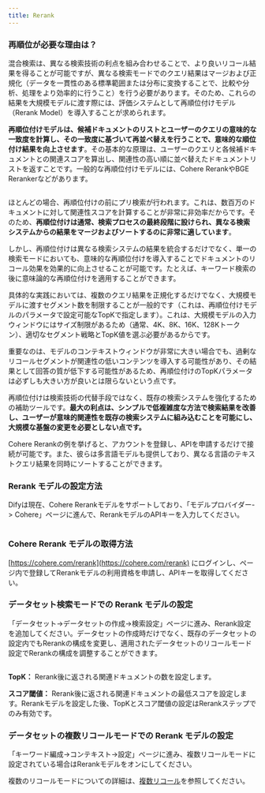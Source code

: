 ```yaml
---
title: Rerank
---
```



### 再順位が必要な理由は？

混合検索は、異なる検索技術の利点を組み合わせることで、より良いリコール結果を得ることが可能ですが、異なる検索モードでのクエリ結果はマージおよび正規化（データを一貫性のある標準範囲または分布に変換することで、比較や分析、処理をより効率的に行うこと）を行う必要があります。そのため、これらの結果を大規模モデルに渡す際には、評価システムとして再順位付けモデル（Rerank Model）を導入することが求められます。

**再順位付けモデルは、候補ドキュメントのリストとユーザーのクエリの意味的な一致度を計算し、その一致度に基づいて再並べ替えを行うことで、意味的な順位付け結果を向上させます**。その基本的な原理は、ユーザーのクエリと各候補ドキュメントとの関連スコアを算出し、関連性の高い順に並べ替えたドキュメントリストを返すことです。一般的な再順位付けモデルには、Cohere RerankやBGE Rerankerなどがあります。

<img
src="https://assets-docs.dify.ai/dify-enterprise-mintlify/jp/learn-more/extended-reading/retrieval-augment/292a7f8e50b9b6be6ababd6b84ac322f.png"
className="mx-auto"
alt=""
/>

ほとんどの場合、再順位付けの前にプリ検索が行われます。これは、数百万のドキュメントに対して関連性スコアを計算することが非常に非効率だからです。そのため、**再順位付けは通常、検索プロセスの最終段階に設けられ、異なる検索システムからの結果をマージおよびソートするのに非常に適しています**。

しかし、再順位付けは異なる検索システムの結果を統合するだけでなく、単一の検索モードにおいても、意味的な再順位付けを導入することでドキュメントのリコール効果を効果的に向上させることが可能です。たとえば、キーワード検索の後に意味論的な再順位付けを適用することができます。

具体的な実践においては、複数のクエリ結果を正規化するだけでなく、大規模モデルに渡すセグメント数を制限することが一般的です（これは、再順位付けモデルのパラメータで設定可能なTopKで指定します）。これは、大規模モデルの入力ウィンドウにはサイズ制限があるため（通常、4K、8K、16K、128Kトークン）、適切なセグメント戦略とTopK値を選ぶ必要があるからです。

重要なのは、モデルのコンテキストウィンドウが非常に大きい場合でも、過剰なリコールセグメントが関連性の低いコンテンツを導入する可能性があり、その結果として回答の質が低下する可能性があるため、再順位付けのTopKパラメータは必ずしも大きい方が良いとは限らないという点です。

再順位付けは検索技術の代替手段ではなく、既存の検索システムを強化するための補助ツールです。**最大の利点は、シンプルで低複雑度な方法で検索結果を改善し、ユーザーが意味的関連性を既存の検索システムに組み込むことを可能にし、大規模な基盤の変更を必要としない点です。**

Cohere Rerankの例を挙げると、アカウントを登録し、APIを申請するだけで接続が可能です。また、彼らは多言語モデルも提供しており、異なる言語のテキストクエリ結果を同時にソートすることができます。

### Rerank モデルの設定方法

Difyは現在、Cohere Rerankモデルをサポートしており、「モデルプロバイダー-> Cohere」ページに進んで、RerankモデルのAPIキーを入力してください。

<img
src="https://assets-docs.dify.ai/dify-enterprise-mintlify/jp/learn-more/extended-reading/retrieval-augment/67bbce579a5600c672703234657a4834.png"
className="mx-auto"
alt=""
/>

### Cohere Rerank モデルの取得方法

[https://cohere.com/rerank](https://cohere.com/rerank) にログインし、ページ内で登録してRerankモデルの利用資格を申請し、APIキーを取得してください。

### データセット検索モードでの Rerank モデルの設定

「データセット->データセットの作成->検索設定」ページに進み、Rerank設定を追加してください。データセットの作成時だけでなく、既存のデータセットの設定内でもRerankの構成を変更し、適用されたデータセットのリコールモード設定でRerankの構成を調整することができます。

<img
src="https://assets-docs.dify.ai/dify-enterprise-mintlify/jp/learn-more/extended-reading/retrieval-augment/0a1f4cb2addbfeb547a9b0c112d4d8b3.png"
className="mx-auto"
alt=""
/>

**TopK：** Rerank後に返される関連ドキュメントの数を設定します。

**スコア閾値：** Rerank後に返される関連ドキュメントの最低スコアを設定します。Rerankモデルを設定した後、TopKとスコア閾値の設定はRerankステップでのみ有効です。

### データセットの複数リコールモードでの Rerank モデルの設定

「キーワード編成->コンテキスト->設定」ページに進み、複数リコールモードに設定されている場合はRerankモデルをオンにしてください。

複数のリコールモードについての詳細は、[複数リコール](/ja-jp/guides/knowledge-base/integrate-knowledge-within-application)を参照してください。

<img
src="https://assets-docs.dify.ai/dify-enterprise-mintlify/jp/learn-more/extended-reading/retrieval-augment/cc0d16a66c38ee251c8a723d38b85db6.png"
className="mx-auto"
alt=""
/>
